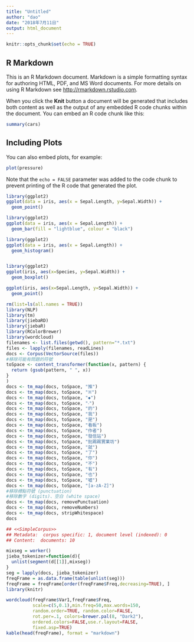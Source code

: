 ```yaml
---
title: "Untitled"
author: "dao"
date: "2018年7月11日"
output: html_document
---
```



```r
knitr::opts_chunk$set(echo = TRUE)
```

## R Markdown



This is an R Markdown document. Markdown is a simple formatting syntax for authoring HTML, PDF, and MS Word documents. For more details on using R Markdown see <http://rmarkdown.rstudio.com>.

When you click the **Knit** button a document will be generated that includes both content as well as the output of any embedded R code chunks within the document. You can embed an R code chunk like this:

```r
summary(cars)
```

## Including Plots

You can also embed plots, for example:

```r
plot(pressure)
```

Note that the `echo = FALSE` parameter was added to the code chunk to prevent printing of the R code that generated the plot.


```r
library(ggplot2)
ggplot(data = iris, aes(x = Sepal.Length, y=Sepal.Width)) +
  geom_point()
```

```r
library(ggplot2)
ggplot(data = iris, aes(x = Sepal.Length)) +
  geom_bar(fill = "lightblue", colour = "black")
```

```r
library(ggplot2)
ggplot(data = iris, aes(x = Sepal.Length)) +
  geom_histogram()
```

```r

```


```r
library(ggplot2)
ggplot(iris, aes(x=Species, y=Sepal.Width)) +
  geom_boxplot()
```
```r
ggplot(iris, aes(x=Sepal.Length, y=Sepal.Width)) +
  geom_point()
```

```r
rm(list=ls(all.names = TRUE))
library(NLP)
library(tm)
library(jiebaRD)
library(jiebaR)
library(RColorBrewer)
library(wordcloud)
filenames <- list.files(getwd(), pattern="*.txt")
files <- lapply(filenames, readLines)
docs <- Corpus(VectorSource(files))
#移除可能有問題的符號
toSpace <- content_transformer(function(x, pattern) {
  return (gsub(pattern, " ", x))
}
)
docs <- tm_map(docs, toSpace, "推")
docs <- tm_map(docs, toSpace, "※")
docs <- tm_map(docs, toSpace, "◆")
docs <- tm_map(docs, toSpace, "‧")
docs <- tm_map(docs, toSpace, "的")
docs <- tm_map(docs, toSpace, "我")
docs <- tm_map(docs, toSpace, "是")
docs <- tm_map(docs, toSpace, "看板")
docs <- tm_map(docs, toSpace, "作者")
docs <- tm_map(docs, toSpace, "發信站")
docs <- tm_map(docs, toSpace, "批踢踢實業坊")
docs <- tm_map(docs, toSpace, "就")
docs <- tm_map(docs, toSpace, "了")
docs <- tm_map(docs, toSpace, "你")
docs <- tm_map(docs, toSpace, "不")
docs <- tm_map(docs, toSpace, "有")
docs <- tm_map(docs, toSpace, "也")
docs <- tm_map(docs, toSpace, "噓")
docs <- tm_map(docs, toSpace, "[a-zA-Z]")
#移除標點符號 (punctuation)
#移除數字 (digits)、空白 (white space)
docs <- tm_map(docs, removePunctuation)
docs <- tm_map(docs, removeNumbers)
docs <- tm_map(docs, stripWhitespace)
docs

## <<SimpleCorpus>>
## Metadata:  corpus specific: 1, document level (indexed): 0
## Content:  documents: 10

mixseg = worker()
jieba_tokenizer=function(d){
  unlist(segment(d[[1]],mixseg))
}
seg = lapply(docs, jieba_tokenizer)
freqFrame = as.data.frame(table(unlist(seg)))
freqFrame = freqFrame[order(freqFrame$Freq,decreasing=TRUE), ]
library(knitr)

wordcloud(freqFrame$Var1,freqFrame$Freq,
          scale=c(5,0.1),min.freq=50,max.words=150,
          random.order=TRUE, random.color=FALSE, 
          rot.per=.1, colors=brewer.pal(8, "Dark2"),
          ordered.colors=FALSE,use.r.layout=FALSE,
          fixed.asp=TRUE)
kable(head(freqFrame), format = "markdown")



```

